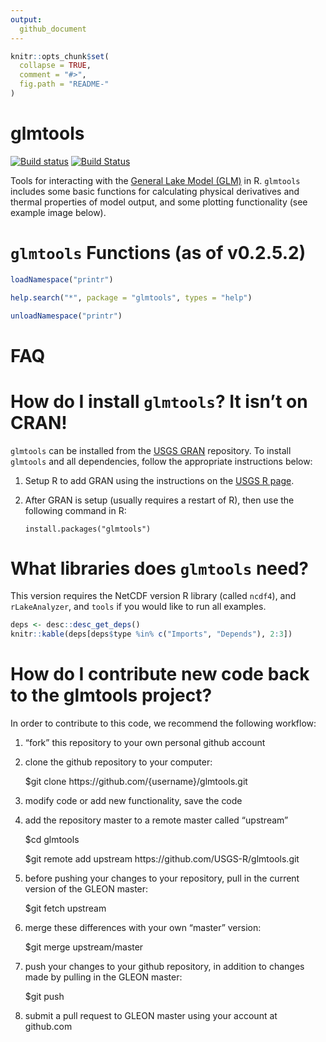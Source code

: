 ```yaml
---
output: 
  github_document
---
```


<!-- README.md is generated from README.Rmd. Please edit that file -->

```r
knitr::opts_chunk$set(
  collapse = TRUE,
  comment = "#>",
  fig.path = "README-"
)
```

glmtools
=====
[![Build status](https://ci.appveyor.com/api/projects/status/j5mscylmkssa0esf)](https://ci.appveyor.com/project/jread-usgs/glmtools) 
[![Build Status](https://travis-ci.org/USGS-R/glmtools.svg)](https://travis-ci.org/USGS-R/glmtools)
<!-- [![Coverage Status](https://img.shields.io/coveralls/USGS-R/glmtools.svg)](https://coveralls.io/r/USGS-R/glmtools) -->

Tools for interacting with the [General Lake Model (GLM)](http://aed.see.uwa.edu.au/research/models/GLM/ "General Lake Model's website") in R. `glmtools` includes some basic functions for calculating physical derivatives and thermal properties of model output, and some plotting functionality (see example image below). 

`glmtools` Functions (as of v0.2.5.2)
=====
```r
loadNamespace("printr")
```

```r
help.search("*", package = "glmtools", types = "help")
```

```r
unloadNamespace("printr")
```

FAQ
=====

How do I install `glmtools`? It isn't on CRAN!
===
`glmtools` can be installed from the [USGS GRAN](http://owi.usgs.gov/R/gran.html) repository. To install `glmtools` and all dependencies, follow the appropriate instructions below:

1. Setup R to add GRAN using the instructions on the [USGS R page](http://owi.usgs.gov/R/gran.html).

2. After GRAN is setup (usually requires a restart of R), then use the following command in R:

    `install.packages("glmtools")`
        
What libraries does `glmtools` need?
===
This version requires the NetCDF version R library (called `ncdf4`), and `rLakeAnalyzer`, and `tools` if you would like to run all examples. 

```r
deps <- desc::desc_get_deps()
knitr::kable(deps[deps$type %in% c("Imports", "Depends"), 2:3])
```

How do I contribute new code back to the glmtools project?
===

In order to contribute to this code, we recommend the following workflow: 

1) "fork" this repository to your own personal github account

2) clone the github repository to your computer:

	$git clone https://github.com/{username}/glmtools.git

3) modify code or add new functionality, save the code

4) add the repository master to a remote master called "upstream"

	$cd glmtools

	$git remote add upstream https://github.com/USGS-R/glmtools.git

5) before pushing your changes to your repository, pull in the current version of the GLEON master:

	$git fetch upstream

6) merge these differences with your own "master" version:

	$git merge upstream/master

7) push your changes to your github repository, in addition to changes made by pulling in the GLEON master:

	$git push

8) submit a pull request to GLEON master using your account at github.com

